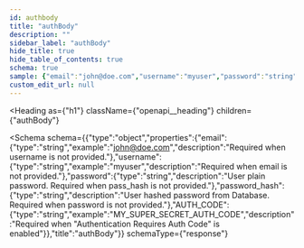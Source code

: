 ```yaml
---
id: authbody
title: "authBody"
description: ""
sidebar_label: "authBody"
hide_title: true
hide_table_of_contents: true
schema: true
sample: {"email":"john@doe.com","username":"myuser","password":"string","password_hash":"string","AUTH_CODE":"MY_SUPER_SECRET_AUTH_CODE"}
custom_edit_url: null
---
```



<Heading
  as={"h1"}
  className={"openapi__heading"}
  children={"authBody"}
>
</Heading>





<Schema
  schema={{"type":"object","properties":{"email":{"type":"string","example":"john@doe.com","description":"Required when username is not provided."},"username":{"type":"string","example":"myuser","description":"Required when email is not provided."},"password":{"type":"string","description":"User plain password. Required when pass_hash is not provided."},"password_hash":{"type":"string","description":"User hashed password from Database. Required when password is not provided."},"AUTH_CODE":{"type":"string","example":"MY_SUPER_SECRET_AUTH_CODE","description":"Required when \"Authentication Requires Auth Code\" is enabled"}},"title":"authBody"}}
  schemaType={"response"}
>
  
</Schema>
            